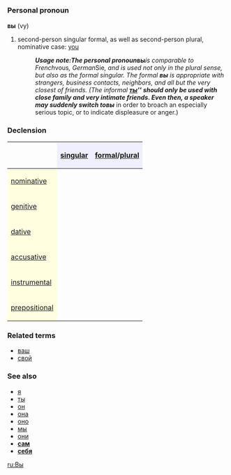 =={{ru}}==
===Personal pronoun===
'''вы''' (vy)

# second-person singular formal, as well as second-person plural, nominative case: [[you]]
#:'''''Usage note:''' The personal pronoun '''''вы''''' is comparable to French ''vous'', German ''Sie'', and is used not only in the plural sense, but also as the formal singular. The formal '''''вы''''' is appropriate with strangers, business contacts, neighbors, and all but the very closest of friends. (The informal '''''[[ты]]''''' should only be used with close family and very intimate friends. Even then, a speaker may suddenly switch to '''''вы''''' in order to broach an especially serious topic, or to indicate displeasure or anger.)

===Declension===

{| border="1" cellpadding="4" cellspacing="0"
!
! style="background-color: #EFEFFF" align="center"|[[singular]]
! style="background-color: #EFEFFF" align="center"|[[formal]]/[[plural]]
|-
! style="background-color: #FFFFE0" align="left"|[[nominative case|nominative]]
| align="center"|{{Unicode|ты}}
| align="center"|{{Unicode|вы}}
|-
! style="background-color: #FFFFE0" align="left"|[[genitive case|genitive]]
| align="center"|{{Unicode|тебя́}}
| align="center"|{{Unicode|вас}}
|-
! style="background-color: #FFFFE0" align="left"|[[dative case|dative]]
| align="center"|{{Unicode|тебе́}}
| align="center"|{{Unicode|вам}}
|-
! style="background-color: #FFFFE0" align="left"|[[accusative case|accusative]]
| align="center"|{{Unicode|тебя́}}
| align="center"|{{Unicode|вас}}
|-
! style="background-color: #FFFFE0" align="left"|[[instrumental case|instrumental]]
| align="center"|{{Unicode|тобо́й / тобо́ю}}
| align="center"|{{Unicode|ва́ми}}
|-
! style="background-color: #FFFFE0" align="left"|[[prepositional case|prepositional]]
| align="center"|{{Unicode|о тебе́}}
| align="center"|{{Unicode|о ва́с}}
|}

===Related terms===
*[[ваш]]
*[[свой]]

===See also===
*[[я]]
*[[ты]]
*[[он]]
*[[она]]
*[[оно]]
*[[мы]]
*[[они]]
*'''[[сам]]'''
*'''[[себя]]'''

[[ru:Вы]]